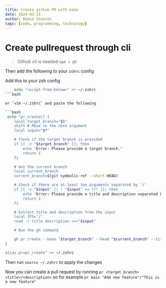 ```yaml
---
title: Create github PR with ease
date: 2024-03-31
author: Remco Stoeten
tags: [code, programming, technology]
---
```


# Create pullrequest through cli

> Github cli is needed
`npm i gh`

Then add the following to your `zshrc` config

Add this to your zsh config

```bash
    echo "<scipt-from-below>" >> ~/.zshrc
```bash

or `vim ~/.zshrc` and paste the following

```bash
 echo "pr_create() {
    local target_branch="$1"
    shift # Move to the next argument
    local input="$*"

    # Check if the target branch is provided
    if [[ -z "$target_branch" ]]; then
        echo "Error: Please provide a target branch."
        return 1
    fi

    # Get the current branch
    local current_branch
    current_branch=$(git symbolic-ref --short HEAD)

    # Check if there are at least two arguments separated by '/'
    if [[ -z "$input" || ! "$input" == */* ]]; then
        echo "Error: Please provide a title and description separated by '/'."
        return 1
    fi

    # Extract title and description from the input
    local IFS='/'
    read -r title description <<<"$input"

    # Run the gh command

    gh pr create --base "$target_branch" --head "$current_branch" --title "$title" --body "$description"
}

alias pr=pr_create" >> ~/.zshrc
```

Then run `source ~/.zshrc` to apply the changes

Now you can create a pull request by running `pr <target_branch> <title>/<description>` so for example `pr main "Add new feature"/"This is a new feature"`
